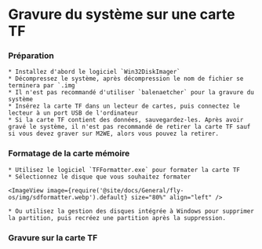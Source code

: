 
# Gravure du système sur une carte TF

### Préparation

    * Installez d'abord le logiciel `Win32DiskImager`
    * Décompressez le système, après décompression le nom de fichier se terminera par `.img`
    * Il n'est pas recommandé d'utiliser `balenaetcher` pour la gravure du système
    * Insérez la carte TF dans un lecteur de cartes, puis connectez le lecteur à un port USB de l'ordinateur
    * Si la carte TF contient des données, sauvegardez-les. Après avoir gravé le système, il n'est pas recommandé de retirer la carte TF sauf si vous devez graver sur M2WE, alors vous pouvez la retirer.

### Formatage de la carte mémoire

    * Utilisez le logiciel `TFFormatter.exe` pour formater la carte TF
    * Sélectionnez le disque que vous souhaitez formater

    <ImageView image={require('@site/docs/General/fly-os/img/sdformatter.webp').default} size="80%" align="left" />

    * Ou utilisez la gestion des disques intégrée à Windows pour supprimer la partition, puis recréez une partition après la suppression.

### Gravure sur la carte TF

<WIN32 />